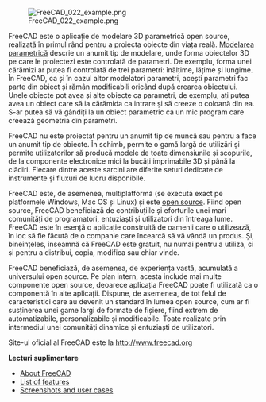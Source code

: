 <languages/>

{{Docnav
|[[Manual:Introduction|Manual:Introduction]]
|[[Manual:Installing|Manual:Installing]]
|[[Manual:Introduction|Manual start]]
|IconL=Crystal Clear manual.png
|IconC=Crystal Clear manual.png
}}

{{Manual:TOC}}

<div lang="en" dir="ltr" class="mw-content-ltr">
[[File:FreeCAD 022 example.png]]
</div>

<div class="mw-translate-fuzzy">
FreeCAD este o aplicație de modelare 3D parametrică open source, realizată în primul rând pentru a proiecta obiecte din viața reală. [http://en.wikipedia.org/wiki/Parametric_feature_based_modeler Modelarea parametrică] descrie un anumit tip de modelare, unde forma obiectelor 3D pe care le proiectezi este controlată de parametri. De exemplu, forma unei cărămizi ar putea fi controlată de trei parametri: înălțime, lățime și lungime. În FreeCAD, ca și în cazul altor modelatori parametri, acești parametri fac parte din obiect și rămân modificabili oricând după crearea obiectului. Unele obiecte pot avea și alte obiecte ca parametri, de exemplu, ați putea avea un obiect care să ia cărămida ca intrare și să creeze o coloană din ea. S-ar putea să vă gândiți la un obiect parametric ca un mic program care creează geometria din parametri.
</div> 

<div class="mw-translate-fuzzy">
FreeCAD nu este proiectat pentru un anumit tip de muncă sau pentru a face un anumit tip de obiecte. În schimb, permite o gamă largă de utilizări și permite utilizatorilor să producă modele de toate dimensiunile și scopurile, de la componente electronice mici la bucăți imprimabile 3D și până la clădiri. Fiecare dintre aceste sarcini are diferite seturi dedicate de instrumente și fluxuri de lucru disponibile.
</div>

<div class="mw-translate-fuzzy">
FreeCAD este, de asemenea, multiplatformă (se execută exact pe platformele Windows, Mac OS și Linux) și este [http://en.wikipedia.org/wiki/Open-source_software open source]. Fiind open source, FreeCAD beneficiază de contribuțiile și eforturile unei mari comunități de programatori, entuziaști și utilizatori din întreaga lume. FreeCAD este în esență o aplicație construită de oamenii care o utilizează, în loc să fie făcută de o companie care încearcă să vă vândă un produs. Și, bineînțeles, înseamnă că FreeCAD este gratuit, nu numai pentru a utiliza, ci și pentru a distribui, copia, modifica sau chiar vinde.
</div>

<div class="mw-translate-fuzzy">
FreeCAD beneficiază, de asemenea, de experiența vastă, acumulată a universului open source. Pe plan intern, acesta include mai multe componente open source, deoarece aplicația FreeCAD poate fi utilizată ca o componentă în alte aplicații. Dispune, de asemenea, de tot felul de caracteristici care au devenit un standard în lumea open source, cum ar fi susținerea unei game largi de formate de fișiere, fiind extrem de automatizabile, personalizabile și modificabile. Toate realizate prin intermediul unei comunități dinamice și entuziaști de utilizatori.
</div>

Site-ul oficial al FreeCAD este la http://www.freecad.org

'''Lecturi suplimentare'''

* [[About FreeCAD]]
* [[Feature list|List of features]]
* [http://forum.freecad.org/viewforum.php?f=24 Screenshots and user cases]


{{Docnav
|[[Manual:Introduction|Manual:Introduction]]
|[[Manual:Installing|Manual:Installing]]
|[[Manual:Introduction|Manual start]]
|IconL=Crystal Clear manual.png
|IconC=Crystal Clear manual.png
}}